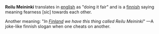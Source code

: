 '''Reilu Meininki''' translates in [[English language|english]] as "doing it fair" and is a [[Finnish language|finnish]] saying meaning fearness [sic] towards each other.

Another meaning:
"''In [[Finland]] we have this thing called Reilu Meininki''"
&mdash;A joke-like finnish slogan when one cheats on another.